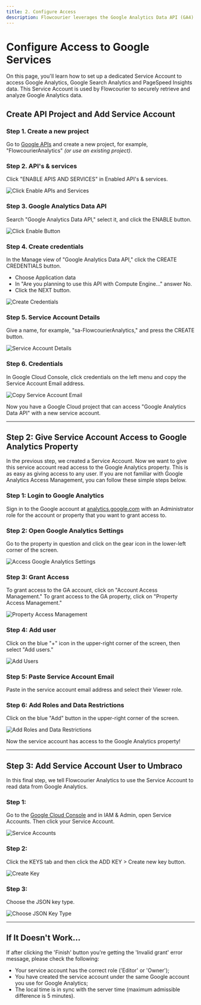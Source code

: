 ```yaml
---
title: 2. Configure Access
description: Flowcourier leverages the Google Analytics Data API (GA4) to access vital reporting data. To enable this functionality, you'll set up a dedicated Service Account, which Flowcourier utilizes to securely retrieve and analyze Google Analytics data.
---
```


# Configure Access to Google Services

On this page, you'll learn how to set up a dedicated Service Account to access Google Analytics, Google Search Analytics and PageSpeed Insights data. This Service Account is used by Flowcourier to securely retrieve and analyze Google Analytics data.

## Create API Project and Add Service Account

### Step 1. Create a new project
Go to [Google APIs](https://code.google.com/apis/console/) and create a new project, for example, "FlowcourierAnalytics" _(or use an existing project)_.

### Step 2.  API's & services
Click "ENABLE APIS AND SERVICES" in Enabled API's & services.

![Click Enable APIs and Services](/src/assets/google/gse/1-click-enable-apis-and-services-in-enabled-api-services.png)

### Step 3. Google Analytics Data API
Search "Google Analytics Data API," select it, and click the ENABLE button.

![Click Enable Button](/src/assets/google//gse/2-click-enable-button.png)

### Step 4. Create credentials
In the Manage view of "Google Analytics Data API," click the CREATE CREDENTIALS button.

- Choose Application data
- In "Are you planning to use this API with Compute Engine..." answer No.
- Click the NEXT button.

![Create Credentials](/src/assets/google/gse/3-create-credentials.png)

### Step 5. Service Account Details
Give a name, for example, "sa-FlowcourierAnalytics," and press the CREATE button.

![Service Account Details](/src/assets/google/gse/4-service-account-details.png)

### Step 6.  Credentials
In Google Cloud Console, click credentials on the left menu and copy the Service Account Email address.

![Copy Service Account Email](/src/assets/google/gse/6-credentials.png)

Now you have a Google Cloud project that can access "Google Analytics Data API" with a new service account.

---

## Step 2: Give Service Account Access to Google Analytics Property

In the previous step, we created a Service Account. Now we want to give this service account read access to the Google Analytics property. This is as easy as giving access to any user. If you are not familiar with Google Analytics Access Management, you can follow these simple steps below.


### Step 1: Login to Google Analytics
Sign in to the Google account at [analytics.google.com](https://analytics.google.com/) with an Administrator role for the account or property that you want to grant access to.

### Step 2: Open Google Analytics Settings
Go to the property in question and click on the gear icon in the lower-left corner of the screen.

![Access Google Analytics Settings](/src/assets/google/ga/ga-grant-access-1.webp)

### Step 3: Grant Access
To grant access to the GA account, click on "Account Access Management." To grant access to the GA property, click on "Property Access Management."

![Property Access Management](/src/assets/google/ga/ga-grant-access-2.webp)

### Step 4: Add user
Click on the blue "+" icon in the upper-right corner of the screen, then select "Add users."

![Add Users](/src/assets/google/ga/ga-grant-access-3.png)

### Step 5: Paste Service Account Email 
Paste in the service account email address and select their Viewer role.

### Step 6: Add Roles and Data Restrictions 
Click on the blue "Add" button in the upper-right corner of the screen.

![Add Roles and Data Restrictions](/src/assets/google/ga/add-roles-and-data-restrictions.png)

Now the service account has access to the Google Analytics property!

---

## Step 3: Add Service Account User to Umbraco

In this final step, we tell Flowcourier Analytics to use the Service Account to read data from Google Analytics.

### Step 1:  
Go to the [Google Cloud Console](https://console.cloud.google.com/iam-admin/serviceaccounts?project=flowcourieranalytics) and in IAM & Admin, open Service Accounts. Then click your Service Account.

![Service Accounts](/src/assets/google/31-service-accounts.png)

### Step 2: 
Click the KEYS tab and then click the ADD KEY > Create new key button.

![Create Key](/src/assets/google/32-createkey.png)

### Step 3: 
Choose the JSON key type.

![Choose JSON Key Type](/src/assets/google/33-step-3-choose-json-key-type.png)

---

## If It Doesn't Work...

If after clicking the 'Finish' button you're getting the 'Invalid grant' error message, please check the following:

- Your service account has the correct role ('Editor' or 'Owner');
- You have created the service account under the same Google account you use for Google Analytics;
- The local time is in sync with the server time (maximum admissible difference is 5 minutes).







